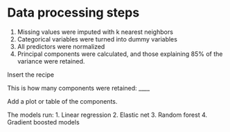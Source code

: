 

# Data processing steps

1. Missing values were imputed with k nearest neighbors
2. Categorical variables were turned into dummy variables
3. All predictors were normalized
4. Principal components were calculated, and those explaining 85% of the variance were retained.

Insert the recipe

This is how many components were retained: ____

Add a plot or table of the components.

The models run:
1. Linear regression
2. Elastic net
3. Random forest
4. Gradient boosted models



